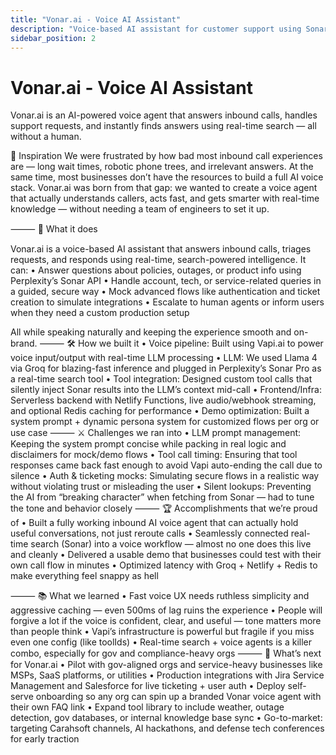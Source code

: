 ```yaml
---
title: "Vonar.ai - Voice AI Assistant"
description: "Voice-based AI assistant for customer support using Sonar API for real-time intelligence"
sidebar_position: 2
---
```


# Vonar.ai - Voice AI Assistant

Vonar.ai is an AI-powered voice agent that answers inbound calls, handles support requests, and instantly finds answers using real-time search — all without a human.


🚀 Inspiration We were frustrated by how bad most inbound call experiences are — long wait times, robotic phone trees, and irrelevant answers. At the same time, most businesses don’t have the resources to build a full AI voice stack. Vonar.ai was born from that gap: we wanted to create a voice agent that actually understands callers, acts fast, and gets smarter with real-time knowledge — without needing a team of engineers to set it up.

⸻ 🤖 What it does

Vonar.ai is a voice-based AI assistant that answers inbound calls, triages requests, and responds using real-time, search-powered intelligence. It can: • Answer questions about policies, outages, or product info using Perplexity’s Sonar API • Handle account, tech, or service-related queries in a guided, secure way • Mock advanced flows like authentication and ticket creation to simulate integrations • Escalate to human agents or inform users when they need a custom production setup

All while speaking naturally and keeping the experience smooth and on-brand. ⸻ 🛠 How we built it • Voice pipeline: Built using Vapi.ai to power voice input/output with real-time LLM processing • LLM: We used Llama 4 via Groq for blazing-fast inference and plugged in Perplexity’s Sonar Pro as a real-time search tool • Tool integration: Designed custom tool calls that silently inject Sonar results into the LLM’s context mid-call • Frontend/Infra: Serverless backend with Netlify Functions, live audio/webhook streaming, and optional Redis caching for performance • Demo optimization: Built a system prompt + dynamic persona system for customized flows per org or use case ⸻ ⚔️ Challenges we ran into • LLM prompt management: Keeping the system prompt concise while packing in real logic and disclaimers for mock/demo flows • Tool call timing: Ensuring that tool responses came back fast enough to avoid Vapi auto-ending the call due to silence • Auth & ticketing mocks: Simulating secure flows in a realistic way without violating trust or misleading the user • Silent lookups: Preventing the AI from “breaking character” when fetching from Sonar — had to tune the tone and behavior closely ⸻ 🏆 Accomplishments that we’re proud of • Built a fully working inbound AI voice agent that can actually hold useful conversations, not just reroute calls • Seamlessly connected real-time search (Sonar) into a voice workflow — almost no one does this live and cleanly • Delivered a usable demo that businesses could test with their own call flow in minutes • Optimized latency with Groq + Netlify + Redis to make everything feel snappy as hell

⸻ 📚 What we learned • Fast voice UX needs ruthless simplicity and aggressive caching — even 500ms of lag ruins the experience • People will forgive a lot if the voice is confident, clear, and useful — tone matters more than people think • Vapi’s infrastructure is powerful but fragile if you miss even one config (like toolIds) • Real-time search + voice agents is a killer combo, especially for gov and compliance-heavy orgs ⸻ 🚧 What’s next for Vonar.ai • Pilot with gov-aligned orgs and service-heavy businesses like MSPs, SaaS platforms, or utilities • Production integrations with Jira Service Management and Salesforce for live ticketing + user auth • Deploy self-serve onboarding so any org can spin up a branded Vonar voice agent with their own FAQ link • Expand tool library to include weather, outage detection, gov databases, or internal knowledge base sync • Go-to-market: targeting Carahsoft channels, AI hackathons, and defense tech conferences for early traction